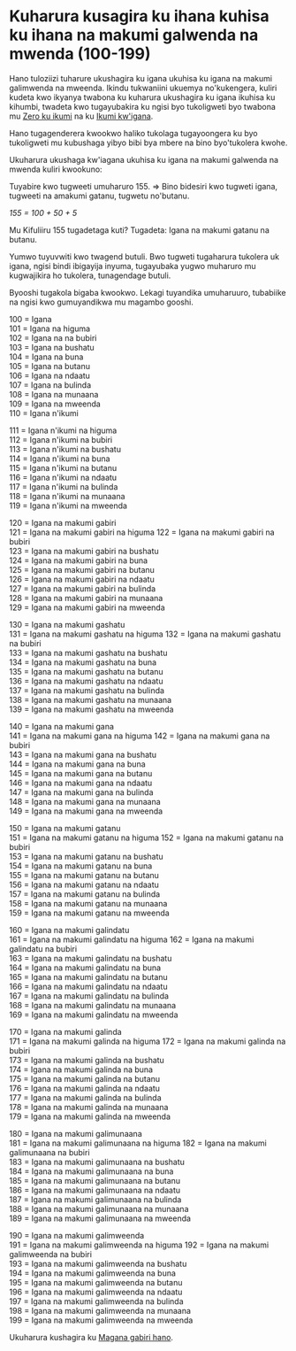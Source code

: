 # Kuharura kusagira ku ihana kuhisa ku ihana na makumi galwenda na mwenda (100-199)

Hano tuloziizi tuharure ukushagira ku igana ukuhisa ku igana na makumi galimwenda na mweenda.
Ikindu tukwaniini ukuemya no'kukengera, kuliri kudeta kwo ikyanya twabona ku kuharura ukushagira ku igana ikuhisa ku kihumbi, twadeta kwo tugayubakira ku ngisi byo tukoligweti byo twabona mu [Zero ku ikumi](./zero-ku-ikumi) na ku [Ikumi kw'igana](./ikumi-ku-igana).

Hano tugagenderera kwookwo haliko tukolaga tugayoongera ku byo tukoligweti mu kubushaga yibyo bibi bya mbere na bino byo'tukolera kwohe.

Ukuharura ukushaga kw'iagana ukuhisa ku igana na makumi galwenda na mwenda kuliri kwookuno:

Tuyabire kwo tugweeti umuharuro 155.
=> Bino bidesiri kwo tugweti igana, tugweeti na amakumi gatanu, tugwetu no'butanu.

_155 = 100 + 50 + 5_

Mu Kifuliiru 155 tugadetaga kuti? Tugadeta: Igana na makumi gatanu na butanu.

Yumwo tuyuvwiti kwo twagend butuli. Bwo tugweti tugaharura tukolera uk igana, ngisi bindi ibigayija inyuma, tugayubaka yugwo muharuro mu kugwajikira ho tukolera, tunagendage butuli.

Byooshi tugakola bigaba kwookwo. Lekagi tuyandika umuharuuro, tubabiike na ngisi kwo gumuyandikwa mu magambo gooshi.

100 = Igana  
101 = Igana na higuma  
102 = Igana na na bubiri  
103 = Igana na bushatu  
104 = Igana na buna  
105 = Igana na butanu  
106 = Igana na ndaatu  
107 = Igana na bulinda  
108 = Igana na munaana  
109 = Igana na mweenda  
110 = Igana n'ikumi

111 = Igana n'ikumi na higuma  
112 = Igana n'ikumi na bubiri  
113 = Igana n'ikumi na bushatu  
114 = Igana n'ikumi na buna  
115 = Igana n'ikumi na butanu  
116 = Igana n'ikumi na ndaatu  
117 = Igana n'ikumi na bulinda  
118 = Igana n'ikumi na munaana  
119 = Igana n'ikumi na mweenda

120 = Igana na makumi gabiri  
121 = Igana na makumi gabiri na higuma
122 = Igana na makumi gabiri na bubiri  
123 = Igana na makumi gabiri na bushatu  
124 = Igana na makumi gabiri na buna  
125 = Igana na makumi gabiri na butanu  
126 = Igana na makumi gabiri na ndaatu  
127 = Igana na makumi gabiri na bulinda  
128 = Igana na makumi gabiri na munaana  
129 = Igana na makumi gabiri na mweenda

130 = Igana na makumi gashatu  
131 = Igana na makumi gashatu na higuma
132 = Igana na makumi gashatu na bubiri  
133 = Igana na makumi gashatu na bushatu  
134 = Igana na makumi gashatu na buna  
135 = Igana na makumi gashatu na butanu  
136 = Igana na makumi gashatu na ndaatu  
137 = Igana na makumi gashatu na bulinda  
138 = Igana na makumi gashatu na munaana  
139 = Igana na makumi gashatu na mweenda

140 = Igana na makumi gana  
141 = Igana na makumi gana na higuma
142 = Igana na makumi gana na bubiri  
143 = Igana na makumi gana na bushatu  
144 = Igana na makumi gana na buna  
145 = Igana na makumi gana na butanu  
146 = Igana na makumi gana na ndaatu  
147 = Igana na makumi gana na bulinda  
148 = Igana na makumi gana na munaana  
149 = Igana na makumi gana na mweenda

150 = Igana na makumi gatanu  
151 = Igana na makumi gatanu na higuma
152 = Igana na makumi gatanu na bubiri  
153 = Igana na makumi gatanu na bushatu  
154 = Igana na makumi gatanu na buna  
155 = Igana na makumi gatanu na butanu  
156 = Igana na makumi gatanu na ndaatu  
157 = Igana na makumi gatanu na bulinda  
158 = Igana na makumi gatanu na munaana  
159 = Igana na makumi gatanu na mweenda

160 = Igana na makumi galindatu  
161 = Igana na makumi galindatu na higuma
162 = Igana na makumi galindatu na bubiri  
163 = Igana na makumi galindatu na bushatu  
164 = Igana na makumi galindatu na buna  
165 = Igana na makumi galindatu na butanu  
166 = Igana na makumi galindatu na ndaatu  
167 = Igana na makumi galindatu na bulinda  
168 = Igana na makumi galindatu na munaana  
169 = Igana na makumi galindatu na mweenda

170 = Igana na makumi galinda  
171 = Igana na makumi galinda na higuma
172 = Igana na makumi galinda na bubiri  
173 = Igana na makumi galinda na bushatu  
174 = Igana na makumi galinda na buna  
175 = Igana na makumi galinda na butanu  
176 = Igana na makumi galinda na ndaatu  
177 = Igana na makumi galinda na bulinda  
178 = Igana na makumi galinda na munaana  
179 = Igana na makumi galinda na mweenda

180 = Igana na makumi galimunaana  
181 = Igana na makumi galimunaana na higuma
182 = Igana na makumi galimunaana na bubiri  
183 = Igana na makumi galimunaana na bushatu  
184 = Igana na makumi galimunaana na buna  
185 = Igana na makumi galimunaana na butanu  
186 = Igana na makumi galimunaana na ndaatu  
187 = Igana na makumi galimunaana na bulinda  
188 = Igana na makumi galimunaana na munaana  
189 = Igana na makumi galimunaana na mweenda

190 = Igana na makumi galimweenda  
191 = Igana na makumi galimweenda na higuma
192 = Igana na makumi galimweenda na bubiri  
193 = Igana na makumi galimweenda na bushatu  
194 = Igana na makumi galimweenda na buna  
195 = Igana na makumi galimweenda na butanu  
196 = Igana na makumi galimweenda na ndaatu  
197 = Igana na makumi galimweenda na bulinda  
198 = Igana na makumi galimweenda na munaana  
199 = Igana na makumi galimweenda na mweenda

Ukuharura kushagira ku [Magana gabiri hano](./magana-gabiri).

